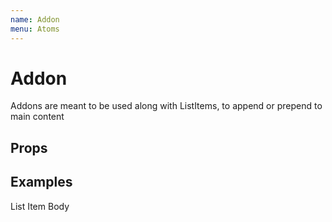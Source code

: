 ```yaml
---
name: Addon
menu: Atoms
---
```



# Addon

Addons are meant to be used along with ListItems, to append or prepend to main content

## Props

<PropsTable of={RawAddon} />

## Examples

<Playground>
  <List color10>
    <ListItem transparent>
      <Addon>
        <ArrowRight />
      </Addon>
      <ListItemBody>List Item Body</ListItemBody>
      <Addon>
        <Cog />
      </Addon>
    </ListItem>
  </List>
</Playground>
